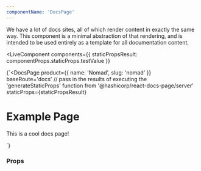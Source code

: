```yaml
---
componentName: 'DocsPage'
---
```


We have a lot of docs sites, all of which render content in exactly the same way. This component is a minimal abstraction of that rendering, and is intended to be used entirely as a template for all documentation content.

<LiveComponent
  components={{ staticPropsResult: componentProps.staticProps.testValue }}
>
  {`<DocsPage
  product={{ name: 'Nomad', slug: 'nomad' }}
  baseRoute='docs'
  // pass in the results of executing the 'generateStaticProps' function from '@hashicorp/react-docs-page/server'
  staticProps={staticPropsResult}
>
  <h1 className='g-type-display-2'>Example Page</h1>
  <p>This is a cool docs page!</p>
</DocsPage>`}
</LiveComponent>

<UsageDetails packageJson={packageJson} />

### Props

<PropsTable props={componentProps} />
